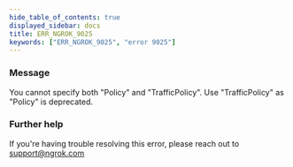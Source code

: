 ```yaml
---
hide_table_of_contents: true
displayed_sidebar: docs
title: ERR_NGROK_9025
keywords: ["ERR_NGROK_9025", "error 9025"]
---
```


### Message

You cannot specify both "Policy" and "TrafficPolicy". Use "TrafficPolicy" as "Policy" is deprecated.

### Further help

If you're having trouble resolving this error, please reach out to [support@ngrok.com](mailto:support@ngrok.com?subject=Help%20with%20ERR_NGROK_9025)

